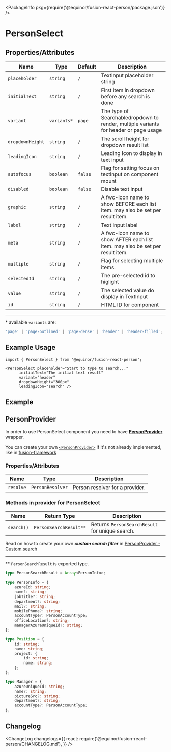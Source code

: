 
<Meta title="Data/Person/Select" component={PersonSelect} />

<PackageInfo pkg={require('@equinor/fusion-react-person/package.json')} />

# PersonSelect

## Properties/Attributes

Name                      | Type                        | Default          | Description
------------------------- | -------------------------   | --------------   | -----------
`placeholder`             | `string`                    | `/`              | TextInput placeholder string
`initialText`             | `string`                    | `/`              | First item in dropdown before any search is done
`variant`                 | `variants*`                 | `page`           | The type of Searchabledropdown to render, multiple variants for header or page usage
`dropdownHeight`          | `string`                    | `/`              | The scroll height for dropdown result list
`leadingIcon`             | `string`                    | `/`              | Leading Icon to display in text input
`autofocus`               | `boolean`                   | `false`          | Flag for setting focus on textInput on component mount
`disabled`                | `boolean`                   | `false`          | Disable text input
`graphic`                 | `string`                    | `/`              | A fwc-icon name to show BEFORE each list item. may also be set per result item.
`label`                   | `string`                    | `/`              | Text input label
`meta`                    | `string`                    | `/`              | A fwc-icon name to show AFTER each list item. may also be set per result item.
`multiple`                | `string`                    | `/`              | Flag for selecting multiple items.
`selectedId`              | `string`                    | `/`              | The pre-selected id to higlight
`value`                   | `string`                    | `/`              | The selected value do display in TextInput
`id`                      | `string`                    | `/`              | HTML ID for component

---
\*  available `variants` are:
```ts
'page' | 'page-outlined' | 'page-dense' | 'header' | 'header-filled';
```

## Example Usage

```tsx
import { PersonSelect } from '@equinor/fusion-react-person';

<PersonSelect placeholder="Start to type to search..."
      initialText="The initial text result"
      variant="header"
      dropdownHeight="300px"
      leadingIcon="search" />
```

## Example

<StoryExample storyId="examples-person-person-select--component" showSource />

## PersonProvider

In order to use PersonSelect component you need to have [**PersonProvider**](?path=/docs/data-person-provider--page) wrapper.

You can create your own [`<PersonProvider>`](?path=/docs/data-person-provider--page) if it's not already implemented, like in [fusion-framework](https://github.com/equinor/fusion-framework)

### Properties/Attributes

Name                      | Type                            | Description
------------------------- | -----------------------------   | -----------
`resolve`                 | `PersonResolver`                | Person resolver for a provider. 

### Methods in provider for PersonSelect

Name                                    | Return Type                     | Description
--------------------------------------  | -----------------------------   | -----------------------------
`search()`                              | `PersonSearchResult**`          | Returns `PersonSearchResult` for unique search.

Read on how to create your own ***custom search filter*** in [PersonProvider - Custom search](?path=/docs/data-person-provider--page#custom-search)

---

\*\* `PersonSearchResult` is exported type.
```ts
type PersonSearchResult = Array<PersonInfo>;

type PersonInfo = {
    azureId: string;
    name?: string;
    jobTitle?: string;
    department?: string;
    mail?: string;
    mobilePhone?: string;
    accountType?: PersonAccountType;
    officeLocation?: string;
    managerAzureUniqueId?: string;
};

type Position = {
    id: string;
    name: string;
    project: {
        id: string;
        name: string;
    };
};

type Manager = {
    azureUniqueId: string;
    name?: string;
    pictureSrc?: string;
    department?: string;
    accountType?: PersonAccountType;
};
```

## Changelog

<ChangeLog
  changelogs={{
    react: require('@equinor/fusion-react-person/CHANGELOG.md'),
  }}
/>
